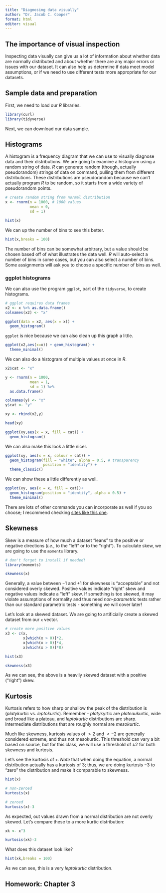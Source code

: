 ```yaml
---
title: "Diagnosing data visually"
author: "Dr. Jacob C. Cooper"
format: html
editor: visual
---
```


## The importance of visual inspection

Inspecting data visually can give us a lot of information about whether data are normally distributed and about whether there are any major errors or issues with our dataset. It can also help us determine if data meet model assumptions, or if we need to use different tests more appropriate for our datasets.

## Sample data and preparation

First, we need to load our *R* libraries.

```r
library(curl)
library(tidyverse)
```

Next, we can download our data sample.

## Histograms

A histogram is a frequency diagram that we can use to visually diagnose data and their distributions. We are going to examine a histogram using a random string of data. *R* can generate random (though, actually pseudorandom) strings of data on command, pulling them from different distributions. These distributions are pseudorandom because we can't actually program *R* to be random, so it starts from a wide variety of pseudorandom points.

```r
# create random string from normal distribution
x <- rnorm(n = 1000, # 1000 values
           mean = 0,
           sd = 1)

hist(x)
```

We can up the number of bins to see this better.

```r
hist(x,breaks = 100)
```

The number of bins can be somewhat arbitrary, but a value should be chosen based off of what illustrates the data well. *R* will auto-select a number of bins in some cases, but you can also select a number of bins. Some assignments will ask you to choose a specific number of bins as well.

### ggplot histograms

We can also use the program `ggplot`, part of the `tidyverse`, to create histograms.

```r
# ggplot requires data frames
x2 <- x %>% as.data.frame()
colnames(x2) <- "x"

ggplot(data = x2, aes(x = x)) +
  geom_histogram()
```

`ggplot` is nice because we can also clean up this graph a little.

```r
ggplot(x2,aes(x=x)) + geom_histogram() +
  theme_minimal()
```

We can also do a histogram of multiple values at once in *R*.

```r
x2$cat <- "x"

y <- rnorm(n = 1000,
           mean = 1,
           sd = 1) %>%
  as.data.frame()

colnames(y) <- "x"
y$cat <- "y"

xy <- rbind(x2,y)

head(xy)
```

```r
ggplot(xy,aes(x = x, fill = cat)) +
  geom_histogram()
```

We can also make this look a little nicer.

```r
ggplot(xy, aes(x = x, colour = cat)) +
  geom_histogram(fill = "white", alpha = 0.5, # transparency
                 position = "identity") +
  theme_classic()
```

We can show these a little differently as well.

```r
ggplot(xy, aes(x = x, fill = cat))+
  geom_histogram(position = "identity", alpha = 0.5) +
  theme_minimal()
```

There are lots of other commands you can incorporate as well if you so choose; I recommend checking [sites like this one](http://www.sthda.com/english/wiki/ggplot2-histogram-plot-quick-start-guide-r-software-and-data-visualization).

## Skewness

Skew is a measure of how much a dataset "leans" to the positive or negative directions (*i.e.*, to the "left" or to the "right"). To calculate skew, we are going to use the `moments` library.

```r
# don't forget to install if needed!
library(moments)

skewness(x)
```

Generally, a value between $-1$ and $+1$ for skewness is "acceptable" and not considered overly skewed. Positive values indicate "right" skew and negative values indicate a "left" skew. If something is too skewed, it may violate assumptions of normality and thus need *non-parametric* tests rather than our standard parametric tests - something we will cover later!

Let's look at a skewed dataset. We are going to artificially create a skewed dataset from our `x` vector.

```r
# create more positive values
x3 <- c(x,
        x[which(x > 0)]*2,
        x[which(x > 0)]*4,
        x[which(x > 0)]*8)

hist(x3)
```

```r
skewness(x3)
```

As we can see, the above is a heavily skewed dataset with a positive ("right") skew.

## Kurtosis

Kurtosis refers to how sharp or shallow the peak of the distribution is (*platykurtic* vs. *leptokurtic*). Remember - *platy*kyrtic are *plateau*kurtic, wide and broad like a plateau, and *leptokurtic* distributions are sharp. Intermediate distributions that are roughly normal are *mesokurtic*.

Much like skewness, kurtosis values of $> 2$ and $< -2$ are generally considered extreme, and thus not mesokurtic. This threshold can vary a bit based on source, but for this class, we will use a threshold of $\pm 2$ for both skewness and kurtosis.

Let's see the kurtosis of `x`. *Note* that when doing the equation, a normal distribution actually has a kurtosis of $3$; thus, we are doing kurtosis $-3$ to "zero" the distribution and make it comparable to skewness.

```r
hist(x)
```

```r
# non-zeroed
kurtosis(x)
```

```r
# zeroed
kurtosis(x)-3
```

As expected, out values drawn from a normal distribution are not overly skewed. Let's compare these to a more kurtic distribution:

```r
xk <- x^3

kurtosis(xk)-3
```

What does this dataset look like?

```r
hist(xk,breaks = 100)
```

As we can see, this is a very *leptokurtic* distribution.

## Homework: Chapter 3
